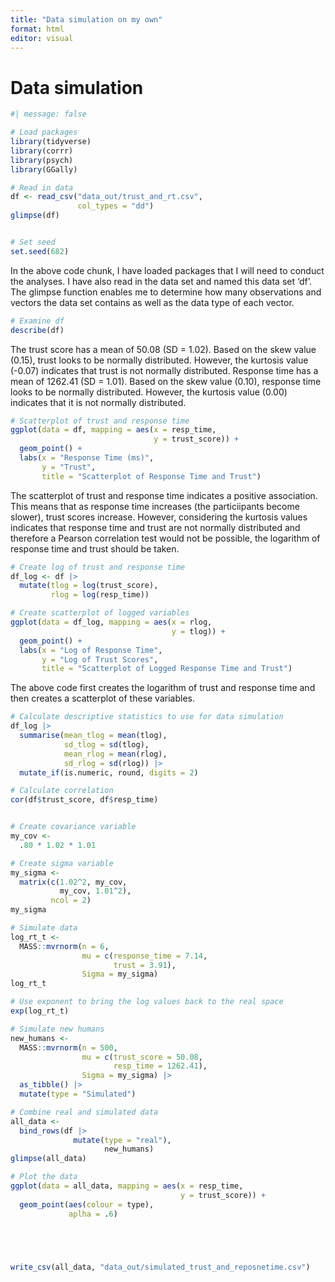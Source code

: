 ```yaml
---
title: "Data simulation on my own"
format: html
editor: visual
---
```


# Data simulation

```r
#| message: false

# Load packages
library(tidyverse)
library(corrr)
library(psych)
library(GGally)

```

```r
# Read in data
df <- read_csv("data_out/trust_and_rt.csv",
               col_types = "dd")
glimpse(df)


# Set seed
set.seed(682)

```

In the above code chunk, I have loaded packages that I will need to conduct the analyses. I have also read in the data set and named this data set 'df'. The glimpse function enables me to determine how many observations and vectors the data set contains as well as the data type of each vector.

```r
# Examine df
describe(df)
```

The trust score has a mean of 50.08 (SD = 1.02). Based on the skew value (0.15), trust looks to be normally distributed. However, the kurtosis value (-0.07) indicates that trust is not normally distributed. Response time has a mean of 1262.41 (SD = 1.01). Based on the skew value (0.10), response time looks to be normally distributed. However, the kurtosis value (0.00) indicates that it is not normally distributed.

```r
# Scatterplot of trust and response time
ggplot(data = df, mapping = aes(x = resp_time,
                                y = trust_score)) +
  geom_point() +
  labs(x = "Response Time (ms)",
       y = "Trust",
       title = "Scatterplot of Response Time and Trust")
```

The scatterplot of trust and response time indicates a positive association. This means that as response time increases (the particiipants become slower), trust scores increase. However, considering the kurtosis values indicates that response time and trust are not normally distributed and therefore a Pearson correlation test would not be possible, the logarithm of response time and trust should be taken.

```r
# Create log of trust and response time
df_log <- df |>
  mutate(tlog = log(trust_score),
         rlog = log(resp_time))

# Create scatterplot of logged variables
ggplot(data = df_log, mapping = aes(x = rlog,
                                    y = tlog)) +
  geom_point() +
  labs(x = "Log of Response Time",
       y = "Log of Trust Scores",
       title = "Scatterplot of Logged Response Time and Trust")
```

The above code first creates the logarithm of trust and response time and then creates a scatterplot of these variables.

```r
# Calculate descriptive statistics to use for data simulation
df_log |>
  summarise(mean_tlog = mean(tlog),
            sd_tlog = sd(tlog),
            mean_rlog = mean(rlog),
            sd_rlog = sd(rlog)) |>
  mutate_if(is.numeric, round, digits = 2)

# Calculate correlation
cor(df$trust_score, df$resp_time)


# Create covariance variable
my_cov <-
  .80 * 1.02 * 1.01

# Create sigma variable
my_sigma <-
  matrix(c(1.02^2, my_cov,
           my_cov, 1.01^2),
         ncol = 2)
my_sigma
```

```r
# Simulate data
log_rt_t <-
  MASS::mvrnorm(n = 6,
                mu = c(response_time = 7.14,
                       trust = 3.91),
                Sigma = my_sigma)
log_rt_t

# Use exponent to bring the log values back to the real space
exp(log_rt_t)
```

```r
# Simulate new humans
new_humans <-
  MASS::mvrnorm(n = 500,
                mu = c(trust_score = 50.08,
                       resp_time = 1262.41),
                Sigma = my_sigma) |>
  as_tibble() |>
  mutate(type = "Simulated")

# Combine real and simulated data
all_data <-
  bind_rows(df |>
              mutate(type = "real"),
                     new_humans)
glimpse(all_data)

# Plot the data
ggplot(data = all_data, mapping = aes(x = resp_time,
                                      y = trust_score)) +
  geom_point(aes(colour = type),
             aplha = .6)






```

```r
write_csv(all_data, "data_out/simulated_trust_and_reposnetime.csv")
```
